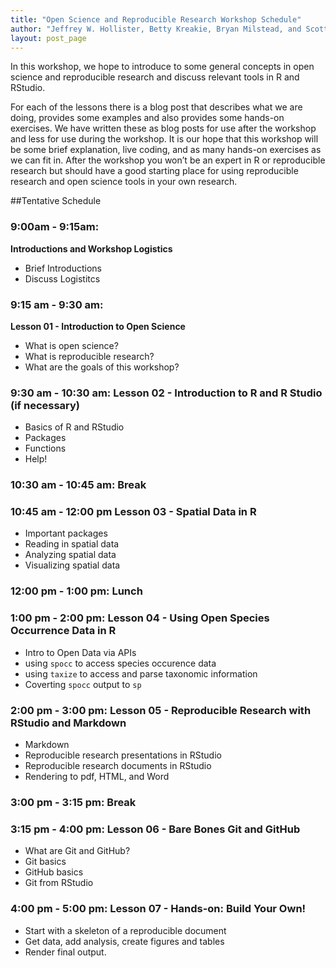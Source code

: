 ```yaml
---
title: "Open Science and Reproducible Research Workshop Schedule"
author: "Jeffrey W. Hollister, Betty Kreakie, Bryan Milstead, and Scott Chamberlain"
layout: post_page
---
```


In this workshop, we hope to introduce to some general concepts in open science and reproducible research and discuss relevant tools in R and RStudio.  

For each of the lessons there is a blog post that describes what we are doing, provides some examples and also provides some hands-on exercises.  We have written these as blog posts for use after the workshop and less for use during the workshop.  It is our hope that this workshop will be some brief explanation, live coding, and as many hands-on exercises as we can fit in.  After the workshop you won't be an expert in R or reproducible research but should have a good starting place for using reproducible research and open science tools in your own research. 

##Tentative Schedule

### 9:00am - 9:15am: 

**Introductions and Workshop Logistics**

  - Brief Introductions
  - Discuss Logistitcs

### 9:15 am - 9:30 am: 

**Lesson 01 - Introduction to Open Science** 

  - What is open science?
  - What is reproducible research?
  - What are the goals of this workshop?

### 9:30 am - 10:30 am: Lesson 02 - Introduction to R and R Studio (if necessary) 

  - Basics of R and RStudio
  - Packages
  - Functions
  - Help!

### 10:30 am - 10:45 am: Break

### 10:45 am - 12:00 pm Lesson 03 - Spatial Data in R 

  - Important packages
  - Reading in spatial data
  - Analyzing spatial data
  - Visualizing spatial data

### 12:00 pm - 1:00 pm: Lunch 

### 1:00 pm - 2:00 pm: Lesson 04 - Using Open Species Occurrence Data in R

  - Intro to Open Data via APIs
  - using `spocc` to access species occurence data
  - using `taxize` to access and parse taxonomic information
  - Coverting `spocc` output to `sp`

### 2:00 pm - 3:00 pm: Lesson 05 - Reproducible Research with RStudio and Markdown 

  - Markdown
  - Reproducible research presentations in RStudio
  - Reproducible research documents in RStudio
  - Rendering to pdf, HTML, and Word

### 3:00 pm - 3:15 pm: Break

### 3:15 pm - 4:00 pm: Lesson 06 - Bare Bones Git and GitHub

  - What are Git and GitHub?
  - Git basics
  - GitHub basics
  - Git from RStudio

### 4:00 pm - 5:00 pm: Lesson 07 - Hands-on: Build Your Own! 

  - Start with a skeleton of a reproducible document
  - Get data, add analysis, create figures and tables
  - Render final output.



